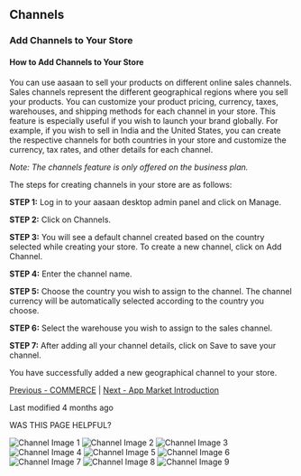 ## Channels

### Add Channels to Your Store
#### How to Add Channels to Your Store

You can use aasaan to sell your products on different online sales channels. Sales channels represent the different geographical regions where you sell your products. You can customize your product pricing, currency, taxes, warehouses, and shipping methods for each channel in your store. This feature is especially useful if you wish to launch your brand globally. For example, if you wish to sell in India and the United States, you can create the respective channels for both countries in your store and customize the currency, tax rates, and other details for each channel.

*Note: The channels feature is only offered on the business plan.*

The steps for creating channels in your store are as follows:

**STEP 1:**
Log in to your aasaan desktop admin panel and click on Manage.

**STEP 2:**
Click on Channels.

**STEP 3:**
You will see a default channel created based on the country selected while creating your store. To create a new channel, click on Add Channel.

**STEP 4:**
Enter the channel name.

**STEP 5:**
Choose the country you wish to assign to the channel. The channel currency will be automatically selected according to the country you choose.

**STEP 6:**
Select the warehouse you wish to assign to the sales channel.

**STEP 7:**
After adding all your channel details, click on Save to save your channel.

You have successfully added a new geographical channel to your store.

[Previous - COMMERCE](#) | [Next - App Market Introduction](#)

Last modified 4 months ago

WAS THIS PAGE HELPFUL?

![Channel Image 1](https://cdn.aasaan.app/docs/channels/channels_1.png)
![Channel Image 2](https://cdn.aasaan.app/docs/channels/channels_2.png)
![Channel Image 3](https://cdn.aasaan.app/docs/channels/channels_3.png)
![Channel Image 4](https://cdn.aasaan.app/docs/channels/channels_4.png)
![Channel Image 5](https://cdn.aasaan.app/docs/channels/channels_5.png)
![Channel Image 6](https://cdn.aasaan.app/docs/channels/channels_6.png)
![Channel Image 7](https://cdn.aasaan.app/docs/channels/channels_7.png)
![Channel Image 8](https://cdn.aasaan.app/docs/channels/channels_8.png)
![Channel Image 9](https://cdn.aasaan.app/docs/channels/channels_9.png)
